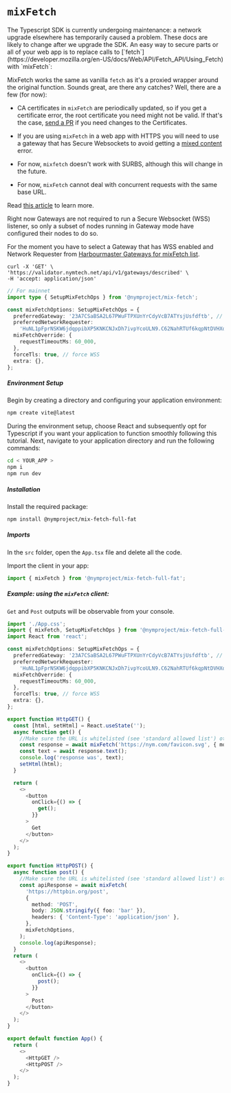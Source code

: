 
# `mixFetch`
<Callout type="warning">
The Typescript SDK is currently undergoing maintenance: a network upgrade elsewhere has temporarily caused a problem. These docs are likely to change after we upgrade the SDK.
</Callout>
An easy way to secure parts or all of your web app is to replace calls to [`fetch`](https://developer.mozilla.org/en-US/docs/Web/API/Fetch_API/Using_Fetch) with `mixFetch`:

MixFetch works the same as vanilla `fetch` as it's a proxied wrapper around the original function.
Sounds great, are there any catches? Well, there are a few (for now):

- CA certificates in `mixFetch` are periodically updated, so if you get a certificate error, the root certificate you need might not be valid. If that's the case, [send a PR](https://github.com/nymtech/nym/pulls) if you need changes to the Certificates.

- If you are using `mixFetch` in a web app with HTTPS you will need to use a gateway that has Secure Websockets to avoid getting a [mixed content](https://developer.mozilla.org/en-US/docs/Web/Security/Mixed_content) error.

- For now, `mixfetch` doesn't work with SURBS, although this will change in the future.

- For now, `mixFetch` cannot deal with concurrent requests with the same base URL.

Read [this article](https://blog.nym.com/mixfetch-like-the-fetch-api-but-via-the-mixnet-82acfd435c62) to learn more.

<Callout type="info" emoji="ℹ️">
  Right now Gateways are not required to run a Secure Websocket (WSS) listener, so only a subset of nodes running in Gateway mode have configured their nodes to do so.

For the moment you have to select a Gateway that has WSS enabled and Network Requester from [Harbourmaster Gateways for mixFetch list](https://harbourmaster.nymtech.net/).

```
curl -X 'GET' \
'https://validator.nymtech.net/api/v1/gateways/described' \
-H 'accept: application/json'
```

</Callout>

```ts
// For mainnet
import type { SetupMixFetchOps } from '@nymproject/mix-fetch';

const mixFetchOptions: SetupMixFetchOps = {
  preferredGateway: '23A7CSaBSA2L67PWuFTPXUnYrCdyVcB7ATYsjUsfdftb', // with WSS
  preferredNetworkRequester:
    'HuNL1pFprNSKW6jdqppibXP5KNKCNJxDh7ivpYcoULN9.C62NahRTUf6kqpNtDVHXoVriQr6yyaU5LtxdgpbsGrtA@23A7CSaBSA2L67PWuFTPXUnYrCdyVcB7ATYsjUsfdftb',
  mixFetchOverride: {
    requestTimeoutMs: 60_000,
  },
  forceTls: true, // force WSS
  extra: {},
};
```

##### Environment Setup

Begin by creating a directory and configuring your application environment:

```bash
npm create vite@latest
```

During the environment setup, choose React and subsequently opt for Typescript if you want your application to function smoothly following this tutorial. Next, navigate to your application directory and run the following commands:

```bash
cd < YOUR_APP >
npm i
npm run dev
```

##### Installation

Install the required package:

```bash
npm install @nymproject/mix-fetch-full-fat
```

##### Imports

In the `src` folder, open the `App.tsx` file and delete all the code.

Import the client in your app:

```js
import { mixFetch } from '@nymproject/mix-fetch-full-fat';
```

##### Example: using the `mixFetch` client:

`Get` and `Post` outputs will be observable from your console.

```ts
import './App.css';
import { mixFetch, SetupMixFetchOps } from '@nymproject/mix-fetch-full-fat';
import React from 'react';

const mixFetchOptions: SetupMixFetchOps = {
  preferredGateway: '23A7CSaBSA2L67PWuFTPXUnYrCdyVcB7ATYsjUsfdftb', // with WSS
  preferredNetworkRequester:
    'HuNL1pFprNSKW6jdqppibXP5KNKCNJxDh7ivpYcoULN9.C62NahRTUf6kqpNtDVHXoVriQr6yyaU5LtxdgpbsGrtA@23A7CSaBSA2L67PWuFTPXUnYrCdyVcB7ATYsjUsfdftb',
  mixFetchOverride: {
    requestTimeoutMs: 60_000,
  },
  forceTls: true, // force WSS
  extra: {},
};

export function HttpGET() {
  const [html, setHtml] = React.useState('');
  async function get() {
    //Make sure the URL is whitelisted (see 'standard allowed list') otherwise you will get a network requester filter check error
    const response = await mixFetch('https://nym.com/favicon.svg', { mode: 'unsafe-ignore-cors' }, mixFetchOptions);
    const text = await response.text();
    console.log('response was', text);
    setHtml(html);
  }

  return (
    <>
      <button
        onClick={() => {
          get();
        }}
      >
        Get
      </button>
    </>
  );
}

export function HttpPOST() {
  async function post() {
    //Make sure the URL is whitelisted (see 'standard allowed list') otherwise you will get a network requester filter check error
    const apiResponse = await mixFetch(
      'https://httpbin.org/post',
      {
        method: 'POST',
        body: JSON.stringify({ foo: 'bar' }),
        headers: { 'Content-Type': 'application/json' },
      },
      mixFetchOptions,
    );
    console.log(apiResponse);
  }
  return (
    <>
      <button
        onClick={() => {
          post();
        }}
      >
        Post
      </button>
    </>
  );
}

export default function App() {
  return (
    <>
      <HttpGET />
      <HttpPOST />
    </>
  );
}
```
